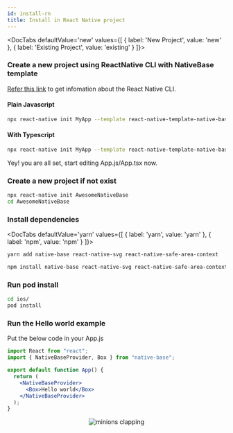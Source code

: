 ```yaml
---
id: install-rn
title: Install in React Native project
---
```



<DocTabs
  defaultValue='new'
  values={[
  { label: 'New Project', value: 'new' },
  { label: 'Existing Project', value: 'existing' }
  ]}>

<DocTabItem value="new">

### Create a new project using ReactNative CLI with NativeBase template

[Refer this link](https://github.com/react-native-community/cli#about) to get infomation about the React Native CLI.

<h4 style={{marginTop:"40px"}} className="mt-8 font-mono">Plain Javascript</h4>
<Box maxWidth="750px">

```bash
npx react-native init MyApp --template react-native-template-native-base
```

</Box>

<h4 className="mt-8 font-mono">With Typescript</h4>
<Box maxWidth="750px">

```bash
npx react-native init MyApp --template react-native-template-native-base-typescript
```

</Box>

Yey! you are all set, start editing App.js/App.tsx now.

</DocTabItem>

<DocTabItem value="existing">

### Create a new project if not exist

```bash
npx react-native init AwesomeNativeBase
cd AwesomeNativeBase
```

### Install dependencies

<DocTabs
defaultValue='yarn'
values={[
{ label: 'yarn', value: 'yarn' },
{ label: 'npm', value: 'npm' }
]}>

<DocTabItem value="yarn">

```bash
yarn add native-base react-native-svg react-native-safe-area-context
```

</DocTabItem>

<DocTabItem value="npm">

```bash
npm install native-base react-native-svg react-native-safe-area-context
```

</DocTabItem>

</DocTabs>

### Run pod install

```bash
cd ios/
pod install
```

### Run the Hello world example

Put the below code in your App.js

```jsx
import React from "react";
import { NativeBaseProvider, Box } from "native-base";

export default function App() {
  return (
    <NativeBaseProvider>
      <Box>Hello world</Box>
    </NativeBaseProvider>
  );
}
```

</DocTabItem>

</DocTabs>

<Center>
  <AspectRatio ratio={2.21} w="100%" maxW="500">
    <Image source={{ uri: "/img/minion.gif" }} alt="minions clapping" />
  </AspectRatio>
</Center>

<Box>
  <Box mt="4" mb="8">
    <HStack pl="0" ml="0">
      <TileLink
        title="Customize NativeBaseProvider"
        url="setup-provider"
        description="NativeBaseProvider provides theme throughout your application"
        className="bg-blueGray-600 mt-2"
      />
      <TileLink
        title="Theme"
        url="default-theme"
        description="Read more about the default NativeBase theme and how to override it"
        className="bg-blueGray-600  mt-2"
      />
    </HStack>
    <Box mt="4" pl="0" ml="0">
      <TileLink
        title="Utility props"
        url="utility-props"
        description="Shorthands of commonly used styling props which maps with the provided theme"
        className="bg-blueGray-600"
      />
    </Box>
  </Box>
</Box>
